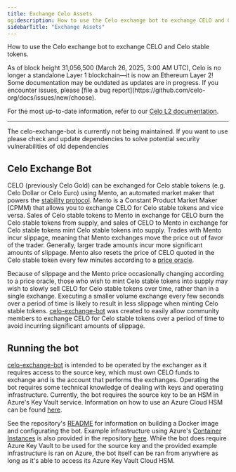 ```yaml
---
title: Exchange Celo Assets
og:description: How to use the Celo exchange bot to exchange CELO and Celo stable tokens.
sidebarTitle: "Exchange Assets"
---
```


How to use the Celo exchange bot to exchange CELO and Celo stable tokens.

<Warning>
As of block height 31,056,500 (March 26, 2025, 3:00 AM UTC), Celo is no longer a standalone Layer 1 blockchain—it is now an Ethereum Layer 2!
Some documentation may be outdated as updates are in progress. If you encounter issues, please [file a bug report](https://github.com/celo-org/docs/issues/new/choose).

For the most up-to-date information, refer to our [Celo L2 documentation](/build#celo-l2-mainnet).
</Warning>

---

<Warning>
The celo-exchange-bot is currently not being maintained. If you want to use please check and update dependencies to solve potential security vulnerabilities of old dependencies
</Warning>

## Celo Exchange Bot

CELO (previously Celo Gold) can be exchanged for Celo stable tokens (e.g. Celo Dollar or Celo Euro) using Mento, an automated market maker that powers the [stability protocol](/legacy/protocol/stability/doto). Mento is a Constant Product Market Maker (CPMM) that allows you to exchange CELO for Celo stable tokens and vice versa. Sales of Celo stable tokens to Mento in exchange for CELO burn the Celo stable tokens from supply, and sales of CELO to Mento in exchange for Celo stable tokens mint Celo stable tokens into supply. Trades with Mento incur slippage, meaning that Mento exchanges move the price out of favor of the trader. Generally, larger trade amounts incur more significant amounts of slippage. Mento also resets the price of CELO quoted in the Celo stable token every few minutes according to a [price oracle](/legacy/protocol/stability/oracles).

Because of slippage and the Mento price occasionally changing according to a price oracle, those who wish to mint Celo stable tokens into supply may wish to slowly sell CELO for Celo stable tokens over time, rather than in a single exchange. Executing a smaller volume exchange every few seconds over a period of time is likely to result in less slippage when minting Celo stable tokens. [celo-exchange-bot](https://github.com/celo-org/celo-exchange-bot) was created to easily allow community members to exchange CELO for Celo stable tokens over a period of time to avoid incurring significant amounts of slippage.

## Running the bot

[celo-exchange-bot](https://github.com/celo-org/celo-exchange-bot) is intended to be operated by the exchanger as it requires access to the source key, which must own CELO funds to exchange and is the account that performs the exchanges. Operating the bot requires some technical knowledge of dealing with keys and operating infrastructure. Currently, the bot requires the source key to be an HSM in Azure's Key Vault service. Information on how to use an Azure Cloud HSM can be found [here](/infra-partners/integration/cloud-hsm).

See the repository's [README](https://github.com/celo-org/celo-exchange-bot) for information on building a Docker image and configurating the bot. Example infrastructure using Azure's [Container Instances](https://azure.microsoft.com/en-gb/services/container-instances/) is also provided in the repository [here](https://github.com/celo-org/celo-exchange-bot/tree/master/infrastructure-example). While the bot does require Azure Key Vault to be used for the source key and the provided example infrastructure is ran on Azure, the bot itself can be ran from anywhere as long as it's able to access its Azure Key Vault Cloud HSM.